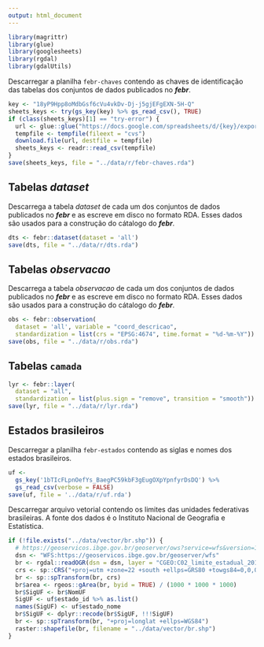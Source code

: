 ```yaml
---
output: html_document
---
```


```r
library(magrittr)
library(glue)
library(googlesheets)
library(rgdal)
library(gdalUtils)
```

Descarregar a planilha `febr-chaves` contendo as chaves de identificação das tabelas dos conjuntos de dados
publicados no ___febr___.

```r
key <- "18yP9Hpp8oMdbGsf6cVu4vkDv-Dj-j5gjEFgEXN-5H-Q"
sheets_keys <- try(gs_key(key) %>% gs_read_csv(), TRUE)
if (class(sheets_keys)[1] == "try-error") {
  url <- glue::glue("https://docs.google.com/spreadsheets/d/{key}/export?format=csv")
  tempfile <- tempfile(fileext = "cvs")
  download.file(url, destfile = tempfile)
  sheets_keys <- readr::read_csv(tempfile)
}
save(sheets_keys, file = "../data/r/febr-chaves.rda")
```

## Tabelas _dataset_

Descarrega a tabela _dataset_ de cada um dos conjuntos de dados publicados no ___febr___ e as escreve em disco
no formato RDA. Esses dados são usados para a construção do cátalogo do ___febr___.

```r
dts <- febr::dataset(dataset = 'all')
save(dts, file = "../data/r/dts.rda")
```

## Tabelas _observacao_

Descarrega a tabela _observacao_ de cada um dos conjuntos de dados publicados no ___febr___ e as escreve em
disco no formato RDA. Esses dados são usados para a construção do cátalogo do ___febr___.

```r
obs <- febr::observation(
  dataset = 'all', variable = "coord_descricao", 
  standardization = list(crs = "EPSG:4674", time.format = "%d-%m-%Y"))
save(obs, file = "../data/r/obs.rda")
```

## Tabelas `camada`

```r
lyr <- febr::layer(
  dataset = "all", 
  standardization = list(plus.sign = "remove", transition = "smooth"))
save(lyr, file = "../data/r/lyr.rda")
```

## Estados brasileiros

Descarregar a planilha `febr-estados` contendo as siglas e nomes dos estados brasileiros.

```r
uf <-
  gs_key('1bTIcFLpnOefYs_BaegPC59kbF3gEugOXpYpnfyrDsDQ') %>% 
  gs_read_csv(verbose = FALSE)
save(uf, file = '../data/r/uf.rda')
```

Descarregar arquivo vetorial contendo os limites das unidades federativas brasileiras. A fonte dos dados é o
Instituto Nacional de Geografia e Estatística.

```r
if (!file.exists("../data/vector/br.shp")) {
  # https://geoservicos.ibge.gov.br/geoserver/ows?service=wfs&version=1.1.0&request=GetCapabilities
  dsn <- "WFS:https://geoservicos.ibge.gov.br/geoserver/wfs"
  br <- rgdal::readOGR(dsn = dsn, layer = "CGEO:C02_limite_estadual_2010")
  crs <- sp::CRS("+proj=utm +zone=22 +south +ellps=GRS80 +towgs84=0,0,0,0,0,0,0 +units=m +no_defs")
  br <- sp::spTransform(br, crs)
  br$area <- rgeos::gArea(br, byid = TRUE) / (1000 * 1000 * 1000)
  br$SigUF <- br$NomUF
  SigUF <- uf$estado_id %>% as.list()
  names(SigUF) <- uf$estado_nome
  br$SigUF <- dplyr::recode(br$SigUF, !!!SigUF)
  br <- sp::spTransform(br, "+proj=longlat +ellps=WGS84")
  raster::shapefile(br, filename = "../data/vector/br.shp")
}
```
